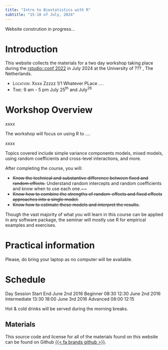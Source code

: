 ```yaml
---
title: "Intro to Biostatistics with R"
subtitle: "15-18 of July, 2024"
---
```



::: {.callout-caution collapse="false"}
Website constrution in progress...
:::


# Introduction 

This website collects the materials for a two day workshop taking place during the [rstudio::conf 2022](https://www.rstudio.com/conference/) in July 2024 at the University of ??? , The Netherlands.

- [Location:]{.smallcaps} Xxxx Zzzzz 1/1\ Whatever PLace .... 
- [Time:]{.smallcaps} 9 am - 5 pm July 25^th^ and July^26^


# Workshop Overview

xxxx

The workshop will focus on using R to ....

xxxx

Topics covered include simple variance components models, mixed models, using random coefficients and cross-level interactions, and more.
 
After completing the course, you will:

+ ~~Know the technical and substantive difference between fixed and random effects.~~
Understand random intercepts and random coefficients and know when to use each one.~~
+ ~~Know how to combine the strengths of random-effects and fixed effects approaches into a single model.~~
+ ~~Know how to estimate these models and interpret the results.~~

Though the vast majority of what you will learn in this course can be applied in any software package, the seminar will mostly use R for empirical examples and exercises. 


# Practical information

Please, do bring your laptop as no computer will be available.  


# Schedule
Day 	Session 	Start 	End
June 2nd 2016 	Beginner 	08:30 	12:30
June 2nd 2016 	Intermediate 	13:30 	18:00
June 3rd 2016 	Advanced 	08:00 	12:15

Hot & cold drinks will be served during the morning breaks.

## Materials

This source code and license for all of the materials found on this website can be found on Github [{{< fa brands github >}}](https://github.com/Lulliter/R4biostats).
